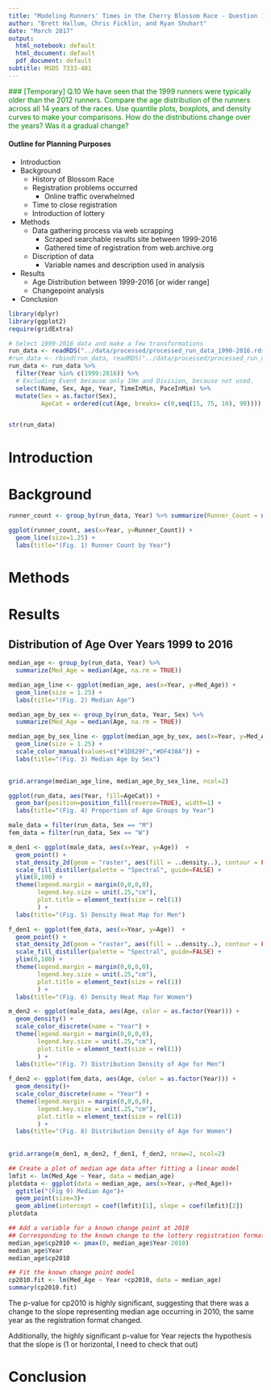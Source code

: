 ```yaml
---
title: "Modeling Runners' Times in the Cherry Blossom Race - Question 10"
author: "Brett Hallum, Chris Ficklin, and Ryan Shuhart"
date: "March 2017"
output:
  html_notebook: default
  html_document: default
  pdf_document: default
subtitle: MSDS 7333-401
---
```


<font color = "green">
### [Temporary]
Q.10 We have seen that the 1999 runners were typically older than the 2012 runners.
Compare the age distribution of the runners across all 14 years of the races. Use
quantile plots, boxplots, and density curves to make your comparisons. How do the
distributions change over the years? Was it a gradual change?
</font>

#### Outline for Planning Purposes
* Introduction
* Background
    + History of Blossom Race
    + Registration problems occurred
        + Online traffic overwhelmed
    + Time to close registration
    + Introduction of lottery
* Methods
    + Data gathering process via web scrapping
        - Scraped searchable results site between 1999-2016
        - Gathered time of registration from web.archive.org
    + Discription of data
        - Variable names and description used in analysis
* Results 
    + Age Distribution between 1999-2016 [or wider range]
    + Changepoint analysis
* Conclusion



```r
library(dplyr)
library(ggplot2)
require(gridExtra)
```

```r
# Select 1999-2016 data and make a few transformations
run_data <- readRDS("../data/processed/processed_run_data_1990-2016.rds")
#run_data <- rbind(run_data, readRDS("../data/processed/processed_run_data_1973-1989.rds"))
run_data <- run_data %>%
  filter(Year %in% c(1999:2016)) %>%
  # Excluding Event because only 10m and Division, because not used.
  select(Name, Sex, Age, Year, TimeInMin, PaceInMin) %>%
  mutate(Sex = as.factor(Sex),
         AgeCat = ordered(cut(Age, breaks= c(0,seq(15, 75, 10), 90))))


str(run_data)
```


# Introduction


# Background
```r
runner_count <- group_by(run_data, Year) %>% summarize(Runner_Count = n())

ggplot(runner_count, aes(x=Year, y=Runner_Count)) + 
  geom_line(size=1.25) + 
  labs(title="(Fig. 1) Runner Count by Year")
```


# Methods


# Results 

## Distribution of Age Over Years 1999 to 2016
```r
median_age <- group_by(run_data, Year) %>%
  summarize(Med_Age = median(Age, na.rm = TRUE))

median_age_line <- ggplot(median_age, aes(x=Year, y=Med_Age)) + 
  geom_line(size = 1.25) + 
  labs(title="(Fig. 2) Median Age")

median_age_by_sex <- group_by(run_data, Year, Sex) %>%
  summarize(Med_Age = median(Age, na.rm = TRUE))

median_age_by_sex_line <- ggplot(median_age_by_sex, aes(x=Year, y=Med_Age, color = Sex)) + 
  geom_line(size = 1.25) + 
  scale_color_manual(values=c("#1D829F","#DF438A")) +
  labs(title="(Fig. 3) Median Age by Sex")

  
grid.arrange(median_age_line, median_age_by_sex_line, ncol=2)
```


```r
ggplot(run_data, aes(Year, fill=AgeCat)) + 
  geom_bar(position=position_fill(reverse=TRUE), width=1) + 
  labs(title="(Fig. 4) Proportion of Age Groups by Year")
```


```r
male_data = filter(run_data, Sex == "M")
fem_data = filter(run_data, Sex == "W")

m_den1 <- ggplot(male_data, aes(x=Year, y=Age))  +
  geom_point() + 
  stat_density_2d(geom = "raster", aes(fill = ..density..), contour = FALSE) + 
  scale_fill_distiller(palette = "Spectral", guide=FALSE) +
  ylim(0,100) +
  theme(legend.margin = margin(0,0,0,0),
        legend.key.size = unit(.25,"cm"),
        plot.title = element_text(size = rel(1))
        ) +
  labs(title="(Fig. 5) Density Heat Map for Men")

f_den1 <- ggplot(fem_data, aes(x=Year, y=Age))  +
  geom_point() + 
  stat_density_2d(geom = "raster", aes(fill = ..density..), contour = FALSE) + 
  scale_fill_distiller(palette = "Spectral", guide=FALSE) +
  ylim(0,100) +
  theme(legend.margin = margin(0,0,0,0),
        legend.key.size = unit(.25,"cm"),
        plot.title = element_text(size = rel(1))
        ) +
  labs(title="(Fig. 6) Density Heat Map for Women")

m_den2 <- ggplot(male_data, aes(Age, color = as.factor(Year))) +
  geom_density() + 
  scale_color_discrete(name = "Year") +
  theme(legend.margin = margin(0,0,0,0),
        legend.key.size = unit(.25,"cm"),
        plot.title = element_text(size = rel(1))
        ) +
  labs(title="(Fig. 7) Distribution Density of Age for Men")
  
f_den2 <- ggplot(fem_data, aes(Age, color = as.factor(Year))) +
  geom_density()+ 
  scale_color_discrete(name = "Year") +
  theme(legend.margin = margin(0,0,0,0),
        legend.key.size = unit(.25,"cm"),
        plot.title = element_text(size = rel(1))
        ) +
  labs(title="(Fig. 8) Distribution Density of Age for Women")
  
  
grid.arrange(m_den1, m_den2, f_den1, f_den2, nrow=2, ncol=2)
```

```r
## Create a plot of median age data after fitting a linear model
lmfit <- lm(Med_Age ~ Year, data = median_age)
plotdata <- ggplot(data = median_age, aes(x=Year, y=Med_Age))+
  ggtitle("(Fig 9) Median Age")+
  geom_point(size=3)+
  geom_abline(intercept = coef(lmfit)[1], slope = coef(lmfit)[2])
plotdata
```
```r
## Add a variable for a known change point at 2010
## Corresponding to the known change to the lottery registration format which eliminated the first-come, first-serve factor
median_age$cp2010 <- pmax(0, median_age$Year-2010)
median_age$Year
median_age$cp2010
```
```r
## Fit the known change point model
cp2010.fit <- lm(Med_Age ~ Year +cp2010, data = median_age)
summary(cp2010.fit)
```
The p-value for cp2010 is highly significant, suggesting that there was a change to the slope representing median age occurring in 2010, the same year as the registration format changed.

Additionally, the highly significant p-value for Year rejects the hypothesis that the slope is (1 or horizontal, I need to check that out)




# Conclusion
































